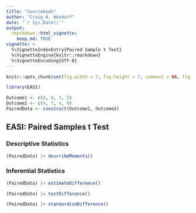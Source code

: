 ```yaml
---
title: "Sourcebook"
author: "Craig A. Wendorf"
date: "`r Sys.Date()`"
output: 
  rmarkdown::html_vignette:
    keep_md: TRUE
vignette: >
  %\VignetteIndexEntry{Paired Sample t Test}
  %\VignetteEngine{knitr::rmarkdown}
  %\VignetteEncoding{UTF-8}
---
```


```r
knitr::opts_chunk$set(fig.width = 7, fig.height = 7, comment = NA, fig.path = "figures/")
```

```r
library(EASI)
```

```r
Outcome1 <- c(0, 0, 3, 5)
Outcome2 <- c(4, 7, 4, 9)
PairedData <- construct(Outcome1, Outcome2)
```

## EASI: Paired Samples t Test

### Descriptive Statistics

```r
(PairedData) |> describeMoments()
```

### Inferential Statistics

```r
(PairedData) |> estimateDifference()
```

```r
(PairedData) |> testDifference()
```

```r
(PairedData) |> standardizeDifference()
```
